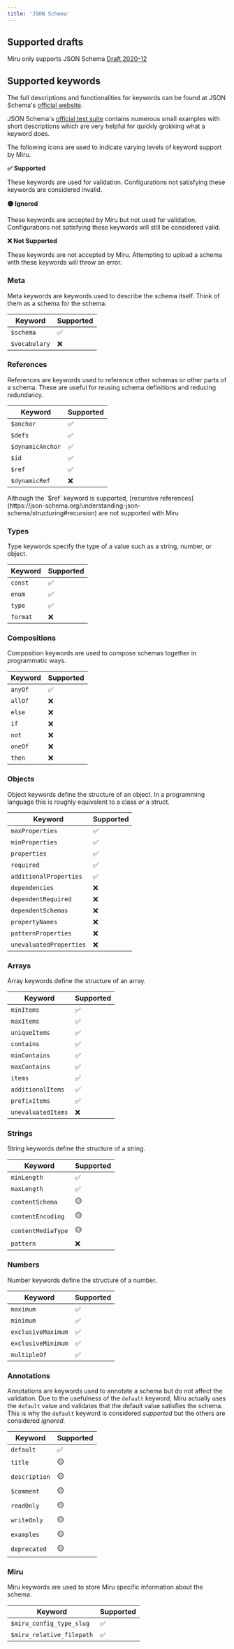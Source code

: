```yaml
---
title: 'JSON Schema'
---
```



<SchemaLanguages />

## Supported drafts

Miru only supports JSON Schema [Draft 2020-12](https://json-schema.org/draft/2020-12)

## Supported keywords
The full descriptions and functionalities for keywords can be found at JSON Schema's [official website](https://json-schema.org/understanding-json-schema/keywords). 

JSON Schema's [official test suite](https://github.com/json-schema-org/JSON-Schema-Test-Suite/tree/main/tests/draft2020-12) contains numerous small examples with short descriptions which are very helpful for quickly grokking what a keyword does.

The following icons are used to indicate varying levels of keyword support by Miru.

**✅ Supported**

These keywords are used for validation. Configurations not satisfying these keywords are considered invalid.

**🟡 Ignored**

These keywords are accepted by Miru but not used for validation. Configurations not satisfying these keywords will still be considered valid.

**❌ Not Supported**

These keywords are not accepted by Miru. Attempting to upload a schema with these keywords will throw an error.


### Meta

Meta keywords are keywords used to describe the schema itself. Think of them as a schema for the schema.

| Keyword | Supported |
|---------|-----------|
| `$schema` | ✅ |
| `$vocabulary` | ❌ |

### References

References are keywords used to reference other schemas or other parts of a schema. These are useful for reusing schema definitions and reducing redundancy.

| Keyword | Supported |
|---------|-----------|
| `$anchor` | ✅ |
| `$defs` | ✅ |
| `$dynamicAnchor` | ✅ |
| `$id` | ✅ |
| `$ref` | ✅ |
| `$dynamicRef` | ❌ |

<Warning>
    Although the `$ref` keyword is supported, [recursive references](https://json-schema.org/understanding-json-schema/structuring#recursion) are not supported with Miru
</Warning>

### Types

Type keywords specify the type of a value such as a string, number, or object.

| Keyword | Supported |
|---------|-----------|
| `const` | ✅ |
| `enum` | ✅ |
| `type` | ✅ |
| `format` | ❌ |

### Compositions

Composition keywords are used to compose schemas together in programmatic ways.

| Keyword | Supported |
|---------|-----------|
| `anyOf` | ✅ |
| `allOf` | ❌ |
| `else` | ❌ |
| `if` | ❌ |
| `not` | ❌ |
| `oneOf` | ❌ |
| `then` | ❌ |

### Objects

Object keywords define the structure of an object. In a programming language this is roughly equivalent to a class or a struct.

| Keyword | Supported |
|---------|-----------|
| `maxProperties` | ✅ |
| `minProperties` | ✅ |
| `properties` | ✅ |
| `required` | ✅ |
| `additionalProperties` | ✅ |
| `dependencies` | ❌ |
| `dependentRequired` | ❌ |
| `dependentSchemas` | ❌ |
| `propertyNames` | ❌ |
| `patternProperties` | ❌ |
| `unevaluatedProperties` | ❌ |

### Arrays

Array keywords define the structure of an array.

| Keyword | Supported |
|---------|-----------|
| `minItems` | ✅ |
| `maxItems` | ✅ |
| `uniqueItems` | ✅ |
| `contains` | ✅ |
| `minContains` | ✅ |
| `maxContains` | ✅ |
| `items` | ✅ |
| `additionalItems` | ✅ |
| `prefixItems` | ✅ |
| `unevaluatedItems` | ❌ |

### Strings

String keywords define the structure of a string.

| Keyword | Supported |
|---------|-----------|
| `minLength` | ✅ |
| `maxLength` | ✅ |
| `contentSchema` | 🟡 |
| `contentEncoding` | 🟡 |
| `contentMediaType` | 🟡 |
| `pattern` | ❌ |

### Numbers

Number keywords define the structure of a number.

| Keyword | Supported |
|---------|-----------|
| `maximum` | ✅ |
| `minimum` | ✅ |
| `exclusiveMaximum` | ✅ |
| `exclusiveMinimum` | ✅ |
| `multipleOf` | ✅ |

### Annotations

Annotations are keywords used to annotate a schema but do not affect the validation. Due to the usefulness of the `default` keyword, Miru actually uses the `default` value and validates that the default value satisfies the schema. This is why the `default` keyword is considered *supported* but the others are considered *ignored*.

| Keyword | Supported |
|---------|-----------|
| `default` | ✅ |
| `title` | 🟡 |
| `description` | 🟡 |
| `$comment` | 🟡 |
| `readOnly` | 🟡 |
| `writeOnly` | 🟡 |
| `examples` | 🟡 |
| `deprecated` | 🟡 |

### Miru 

Miru keywords are used to store Miru specific information about the schema.

| Keyword | Supported |
|---------|-----------|
| `$miru_config_type_slug` | ✅ |
| `$miru_relative_filepath` | ✅ |